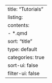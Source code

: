 ---
title: "Tutorials"
listing:
    contents: 
        - *.qmd
    sort: "title"
    type: default
    categories: true
    sort-ui: false
    filter-ui: false
---